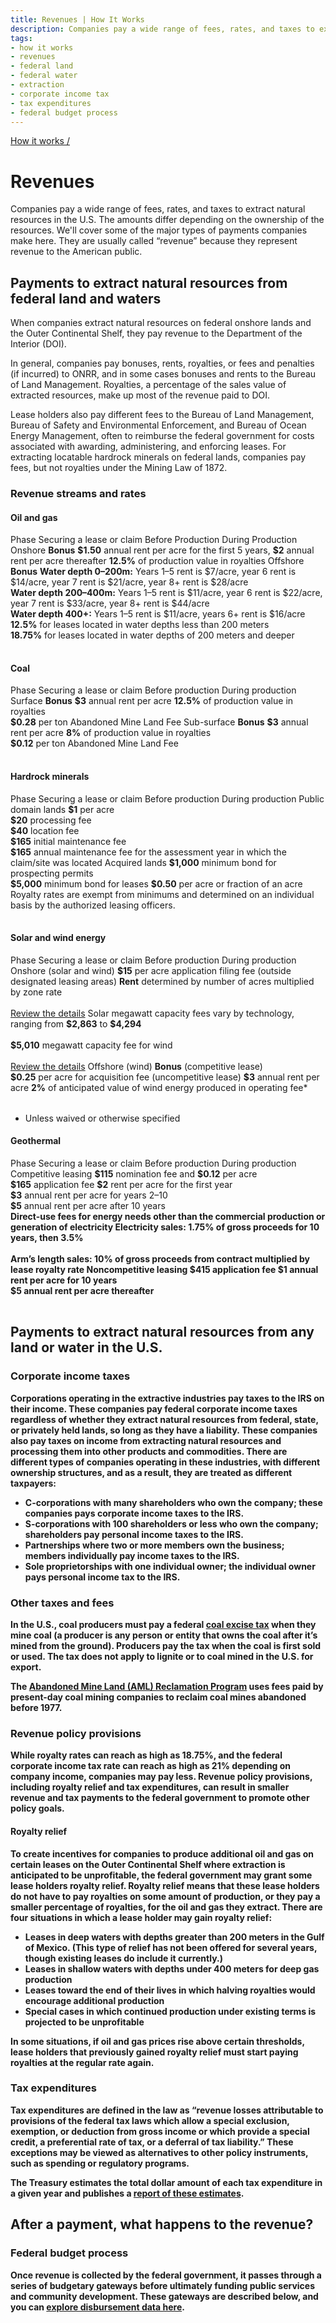 ```yaml
---
title: Revenues | How It Works
description: Companies pay a wide range of fees, rates, and taxes to extract natural resources in the U.S. The amounts differ depending on the ownership of the resources. We'll cover some of the major types of payments companies make here. They are usually called “revenue” because they represent revenue to the American public.
tags:
- how it works
- revenues
- federal land
- federal water
- extraction
- corporate income tax
- tax expenditures
- federal budget process
---
```


[How it works /](/how-revenue-works/)

# Revenues

Companies pay a wide range of fees, rates, and taxes to extract natural resources in the U.S. The amounts differ depending on the ownership of the resources. We'll cover some of the major types of payments companies make here. They are usually called “revenue” because they represent revenue to the American public.

## Payments to extract natural resources from federal land and waters

When companies extract natural resources on federal onshore lands and the Outer Continental Shelf, they pay revenue to the Department of the Interior (DOI).

In general, companies pay <GlossaryTerm>bonuses</GlossaryTerm>, <GlossaryTerm>rents</GlossaryTerm>, <GlossaryTerm>royalties</GlossaryTerm>, or fees and penalties (if incurred) to <GlossaryTerm>ONRR</GlossaryTerm>, and in some cases bonuses and rents to the Bureau of Land Management. Royalties, a percentage of the sales value of extracted resources, make up most of the revenue paid to DOI.

Lease holders also pay different fees to the Bureau of Land Management, Bureau of Safety and Environmental Enforcement, and Bureau of Ocean Energy Management, often to reimburse the federal government for costs associated with awarding, administering, and enforcing leases. For extracting locatable hardrock minerals on federal lands, companies pay fees, but not royalties under the Mining Law of 1872.

### Revenue streams and rates



#### <IconOilImg /> Oil and gas

<Table>
  <TableHead>
    <TableRow>
      <TableCell style="border-bottom: none"></TableCell>
      <TableCell colSpan="3">Phase</TableCell>
    </TableRow>
    <TableRow>
      <TableCell></TableCell>
      <TableCell>Securing a lease or claim</TableCell>
      <TableCell>Before Production</TableCell>
      <TableCell>During Production</TableCell>
    </TableRow>
  </TableHead>
  <TableBody>
    <TableRow>
      <TableCell>Onshore</TableCell>
      <TableCell><strong>Bonus</strong></TableCell>
      <TableCell><strong>$1.50</strong> annual rent per acre for the first 5 years, <strong>$2</strong> annual rent per acre thereafter</TableCell>
      <TableCell><strong>12.5%</strong> of production value in royalties</TableCell>
    </TableRow>
    <TableRow>
      <TableCell>Offshore</TableCell>
      <TableCell><strong>Bonus</strong></TableCell>
      <TableCell><strong>Water depth 0–200m:</strong> Years 1–5 rent is $7/acre, year 6 rent is $14/acre, year 7 rent is $21/acre, year 8+ rent is $28/acre<br />
      <strong>Water depth 200–400m:</strong> Years 1–5 rent is $11/acre, year 6 rent is $22/acre, year 7 rent is $33/acre, year 8+ rent is $44/acre<br />
      <strong>Water depth 400+:</strong> Years 1–5 rent is $11/acre, years 6+ rent is $16/acre
      </TableCell>
      <TableCell><strong>12.5%</strong> for leases located in water depths less than 200 meters<br />
      <strong>18.75%</strong> for leases located in water depths of 200 meters and deeper
      </TableCell>
    </TableRow>
  </TableBody>
</Table>

#### <IconCoalImg /> Coal

<Table class="article_table">
  <TableHead>
    <TableRow>
      <TableCell style="border-bottom: none"></TableCell>
      <TableCell colSpan="3">Phase</TableCell>
    </TableRow>
    <TableRow>
      <TableCell></TableCell>
      <TableCell>Securing a lease or claim</TableCell>
      <TableCell>Before production</TableCell>
      <TableCell>During production</TableCell>
    </TableRow>
  </TableHead>
  <TableBody>
    <TableRow>
      <TableCell>Surface</TableCell>
      <TableCell><strong>Bonus</strong></TableCell>
      <TableCell><strong>$3</strong> annual rent per acre</TableCell>
      <TableCell><strong>12.5%</strong> of production value in royalties<br />
      <strong>$0.28</strong> per ton Abandoned Mine Land Fee
      </TableCell>
    </TableRow>
    <TableRow>
      <TableCell>Sub-surface</TableCell>
      <TableCell><strong>Bonus</strong></TableCell>
      <TableCell><strong>$3</strong> annual rent per acre</TableCell>
      <TableCell><strong>8%</strong> of production value in royalties<br />
      <strong>$0.12</strong> per ton Abandoned Mine Land Fee
      </TableCell>
    </TableRow>
  </TableBody>
</Table>

#### <IconHardrockImg /> Hardrock minerals

<Table class="article_table">
  <TableHead>
    <TableRow>
      <TableCell style="border-bottom: none"></TableCell>
      <TableCell colSpan="3">Phase</TableCell>
    </TableRow>
    <TableRow>
      <TableCell></TableCell>
      <TableCell>Securing a lease or claim</TableCell>
      <TableCell>Before production</TableCell>
      <TableCell>During production</TableCell>
    </TableRow>
  </TableHead>
  <TableBody>
    <TableRow>
      <TableCell>Public domain lands</TableCell>
      <TableCell></TableCell>
      <TableCell><strong>$1</strong> per acre<br />
          <strong>$20</strong> processing fee<br />
          <strong>$40</strong> location fee<br />
          <strong>$165</strong> initial maintenance fee<br />
          <strong>$165</strong> annual maintenance fee for the assessment year in which the claim/site was located
      </TableCell>
      <TableCell></TableCell>
    </TableRow>
      <TableRow>
      <TableCell>Acquired lands</TableCell>
      <TableCell><strong>$1,000</strong> minimum bond for prospecting permits<br />
          <strong>$5,000</strong> minimum bond for leases</TableCell>
      <TableCell><strong>$0.50</strong> per acre or fraction of an acre</TableCell>
      <TableCell></TableCell>
      <TableCell>Royalty rates are exempt from minimums and determined on an individual basis by the authorized leasing officers.</TableCell>
    </TableRow>
  </TableBody>
</Table>

#### <IconRenewablesImg /> Solar and wind energy

<Table class="article_table">
  <TableHead>
    <TableRow>
      <TableCell style="border-bottom: none"></TableCell>
      <TableCell colSpan="3">Phase</TableCell>
    </TableRow>
    <TableRow>
      <TableCell></TableCell>
      <TableCell>Securing a lease or claim</TableCell>
      <TableCell>Before production</TableCell>
      <TableCell>During production</TableCell>
    </TableRow>
  </TableHead>
  <TableBody>
    <TableRow>
      <TableCell>Onshore (solar and wind)</TableCell>
      <TableCell>
        <strong>$15</strong> per acre application filing fee (outside designated leasing areas)
      </TableCell>
      <TableCell><strong>Rent</strong> determined by number of acres multiplied by zone rate<br /><br />
      <a href="https://www.federalregister.gov/documents/2016/12/19/2016-27551/competitive-processes-terms-and-conditions-for-leasing-public-lands-for-solar-and-wind-energy">Review the details</a>
      Solar megawatt capacity fees vary by technology, ranging from <strong>$2,863</strong> to <strong>$4,294</strong><br /><br />
      <strong>$5,010</strong> megawatt capacity fee for wind<br /><br />
      <a href="https://www.blm.gov/policy/im-2017-096">Review the details</a>
      </TableCell>
    <TableRow>
      <TableCell>Offshore (wind)</TableCell>
      <TableCell><strong>Bonus</strong> (competitive lease)<br />
          <strong>$0.25</strong> per acre for acquisition fee (uncompetitive lease)</TableCell>
      <TableCell><strong>$3</strong> annual rent per acre</TableCell>
      <TableCell><strong>2%</strong> of anticipated value of wind energy produced in operating fee*<br />
      </TableCell>
    </TableRow>
  </TableBody>
</Table>

* Unless waived or otherwise specified

#### <IconGeothermalImg /> Geothermal

<Table class="article_table">
  <TableHead>
    <TableRow>
      <TableCell style="border-bottom: none"></TableCell>
      <TableCell colSpan="3">Phase</TableCell>
    </TableRow>
    <TableRow>
      <TableCell></TableCell>
      <TableCell>Securing a lease or claim</TableCell>
      <TableCell>Before production</TableCell>
      <TableCell>During production</TableCell>
    </TableRow>
  </TableHead>
  <TableBody>
    <TableRow>
      <TableCell>Competitive leasing</TableCell>
      <TableCell>
        <strong>$115</strong> nomination fee and <strong>$0.12</strong> per acre<br />
        <strong>$165</strong> application fee
      </TableCell>
      <TableCell><strong>$2</strong> rent per acre for the first year<br />
          <strong>$3</strong> annual rent per acre for years 2–10<br />
          <strong>$5</strong> annual rent per acre after 10 years<br />
      <strong>Direct-use fees for energy needs other than the commercial production or generation of electricity
      </TableCell>
      <TableCell>Electricity sales: <strong>1.75%</strong> of gross proceeds for 10 years, then <strong>3.5%</strong><br /><br />
          Arm’s length sales: <strong>10%</strong> of gross proceeds from contract multiplied by lease royalty rate
      </TableCell>
    </TableRow>
    <TableRow>
      <TableCell>Noncompetitive leasing</TableCell>
      <TableCell><strong>$415</strong> application fee</TableCell>
      <TableCell><strong>$1</strong> annual rent per acre for 10 years<br />
          <strong>$5</strong> annual rent per acre thereafter
      </TableCell>
      <TableCell></TableCell>
    </TableRow>
  </TableBody>
</Table>

## Payments to extract natural resources from any land or water in the U.S.

### Corporate income taxes

Corporations operating in the extractive industries pay taxes to the IRS on their income. These companies pay federal corporate income taxes regardless of whether they extract natural resources from federal, state, or privately held lands, so long as they have a liability. These companies also pay taxes on income from extracting natural resources and processing them into other products and commodities. There are different types of companies operating in these industries, with different ownership structures, and as a result, they are treated as different taxpayers:

* C-corporations with many shareholders who own the company; these companies pays corporate income taxes to the IRS.
* S-corporations with 100 shareholders or less who own the company; shareholders pay personal income taxes to the IRS.
* Partnerships where two or more members own the business; members individually pay income taxes to the IRS.
* Sole proprietorships with one individual owner; the individual owner pays personal income tax to the IRS.

### Other taxes and fees

In the U.S., coal producers must pay a federal [coal excise tax](/how-revenue-works/coal-excise-tax/) when they mine coal (a producer is any person or entity that owns the coal after it’s mined from the ground). Producers pay the tax when the coal is first sold or used. The tax does not apply to lignite or to coal mined in the U.S. for export.

The [Abandoned Mine Land (AML) Reclamation Program](/how-revenue-works/aml-reclamation-program/) uses fees paid by present-day coal mining companies to <GlossaryTerm>reclaim</GlossaryTerm> coal mines abandoned before 1977.

### Revenue policy provisions

While royalty rates can reach as high as 18.75%, and the federal corporate income tax rate can reach as high as 21% depending on company income, companies may pay less. Revenue policy provisions, including royalty relief and tax expenditures, can result in smaller revenue and tax payments to the federal government to promote other policy goals.

#### Royalty relief

To create incentives for companies to produce additional oil and gas on certain leases on the Outer Continental Shelf where extraction is anticipated to be unprofitable, the federal government may grant some lease holders royalty relief. Royalty relief means that these lease holders do not have to pay royalties on some amount of production, or they pay a smaller percentage of royalties, for the oil and gas they extract. There are four situations in which a lease holder may gain royalty relief:

* Leases in deep waters with depths greater than 200 meters in the Gulf of Mexico. (This type of relief has not been offered for several years, though existing leases do include it currently.)
* Leases in shallow waters with depths under 400 meters for deep gas production
* Leases toward the end of their lives in which halving royalties would encourage additional production
* Special cases in which continued production under existing terms is projected to be unprofitable

In some situations, if oil and gas prices rise above certain thresholds, lease holders that previously gained royalty relief must start paying royalties at the regular rate again.

### Tax expenditures

Tax expenditures are defined in the law as “revenue losses attributable to provisions of the federal tax laws which allow a special exclusion, exemption, or deduction from gross income or which provide a special credit, a preferential rate of tax, or a deferral of tax liability.” These exceptions may be viewed as alternatives to other policy instruments, such as spending or regulatory programs.

The Treasury estimates the total dollar amount of each tax expenditure in a given year and publishes a [report of these estimates](https://home.treasury.gov/policy-issues/tax-policy/tax-expenditures).

## After a payment, what happens to the revenue?

### Federal budget process

Once revenue is collected by the federal government, it passes through a series of budgetary gateways before ultimately funding public services and community development. These gateways are described below, and you can [explore disbursement data here](/explore?dataType=Disbursements).

<Box mt={4} mb={4}>
<FederalBudgetProcessImg />
</Box>
